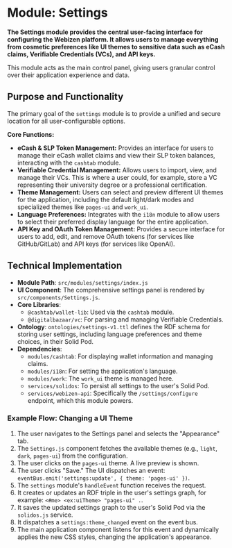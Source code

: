 # Module: Settings

**The Settings module provides the central user-facing interface for configuring the Webizen platform. It allows users to manage everything from cosmetic preferences like UI themes to sensitive data such as eCash claims, Verifiable Credentials (VCs), and API keys.**

This module acts as the main control panel, giving users granular control over their application experience and data.

## Purpose and Functionality

The primary goal of the `settings` module is to provide a unified and secure location for all user-configurable options.

**Core Functions:**
-   **eCash & SLP Token Management:** Provides an interface for users to manage their eCash wallet claims and view their SLP token balances, interacting with the `cashtab` module.
-   **Verifiable Credential Management:** Allows users to import, view, and manage their VCs. This is where a user could, for example, store a VC representing their university degree or a professional certification.
-   **Theme Management:** Users can select and preview different UI themes for the application, including the default light/dark modes and specialized themes like `pages-ui` and `work_ui`.
-   **Language Preferences:** Integrates with the `i18n` module to allow users to select their preferred display language for the entire application.
-   **API Key and OAuth Token Management:** Provides a secure interface for users to add, edit, and remove OAuth tokens (for services like GitHub/GitLab) and API keys (for services like OpenAI).

## Technical Implementation

-   **Module Path**: `src/modules/settings/index.js`
-   **UI Component**: The comprehensive settings panel is rendered by `src/components/Settings.js`.
-   **Core Libraries**:
    -   `@cashtab/wallet-lib`: Used via the `cashtab` module.
    -   `@digitalbazaar/vc`: For parsing and managing Verifiable Credentials.
-   **Ontology**: `ontologies/settings-v1.ttl` defines the RDF schema for storing user settings, including language preferences and theme choices, in their Solid Pod.
-   **Dependencies**:
    -   `modules/cashtab`: For displaying wallet information and managing claims.
    -   `modules/i18n`: For setting the application's language.
    -   `modules/work`: The `work_ui` theme is managed here.
    -   `services/solidos`: To persist all settings to the user's Solid Pod.
    -   `services/webizen-api`: Specifically the `/settings/configure` endpoint, which this module powers.

### Example Flow: Changing a UI Theme

1.  The user navigates to the Settings panel and selects the "Appearance" tab.
2.  The `Settings.js` component fetches the available themes (e.g., `light`, `dark`, `pages-ui`) from the configuration.
3.  The user clicks on the `pages-ui` theme. A live preview is shown.
4.  The user clicks "Save." The UI dispatches an event: `eventBus.emit('settings:update', { theme: 'pages-ui' })`.
5.  The `settings` module's `handleEvent` function receives the request.
6.  It creates or updates an RDF triple in the user's settings graph, for example: `<#me> <ex:uiTheme> "pages-ui" .`.
7.  It saves the updated settings graph to the user's Solid Pod via the `solidos.js` service.
8.  It dispatches a `settings:theme_changed` event on the event bus.
9.  The main application component listens for this event and dynamically applies the new CSS styles, changing the application's appearance.
